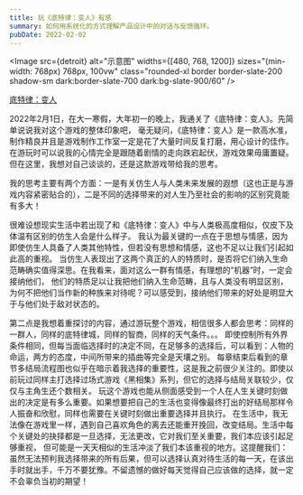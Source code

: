 ```yaml
---
title: 玩《底特律：变人》有感
summary: 如何用系统化的方式理解产品设计中的对话与反馈循环。
pubDate: 2022-02-02
---
```



<Image
  src={detroit}
  alt="示意图"
  widths={[480, 768, 1200]}
  sizes="(min-width: 768px) 768px, 100vw"
  class="rounded-xl border border-slate-200 shadow-sm dark:border-slate-700 dark:bg-slate-900/60"
/>
<a href="https://www.quanticdream.com/en/detroit-become-human/" target="_blank">
  <div class="caption">底特律：变人</div>
</a>


2022年2月1日，在大一寒假，大年初一的晚上，我通关了《底特律：变人》。先简单说说我对这个游戏的整体印象吧，
毫无疑问，《底特律：变人》是一款高水准，制作精良并且是游戏制作工作室一定是花了大量时间反复打磨，用心设计的佳作。
在游玩时可以说我的心情完全是跟随着剧情的走向跌宕起伏，游戏效果毋庸置疑。但在这里，我想对自己谈谈的，还是这款游戏带给我的思考。

我的思考主要有两个方面：一是有关仿生人与人类未来发展的遐想（这也正是与游戏内容紧密贴合的），二是不同的选择带来的对人生乃至社会的影响的区别究竟能有多大！

很难设想现实生活中若出现了和《底特律：变人》中与人类极高度相似，仅皮下及体温有区别的仿生人会是什么样子。
我认为最关键的一点在于思想与情感，因为即使仿生人具备了人类其他特性，但若没有思想和情感，这也不足以让我们引起如此高的重视。
当仿生人表现出了这两个真正的人的特质时，是否将它们纳入生命范畴确实值得深思。在我看来，面对这么一群有情感，有理想的“机器”时，一定会接纳他们，
他们的特质足以让我把他们纳入生命范畴，且与人类没有明显区别，为何不把他们当作新的种族来对待呢？可以感受到，接纳他们带来的好处是明显大于与他们处于敌对状态的。

第二点是我想着重探讨的内容，通过游玩整个游戏，相信很多人都会思考：同样的一群人，同样的底特律城，同样的智商，同样的天气条件。。。
即使控制所有外界条件相同，但每当面临选择时的决定不同，在足够多的选择后，可以看到：人物的命运，两方的态度，中间所带来的插曲等完全是天壤之别。
每章结束后看到的章节多结局流程图也似乎在暗示着我选择的重要性，这是我之前很少关注的。即使以前玩过同样主打选择过场式游戏《黑相集》系列，但它的选择与结局关联较少，仅仅与主角生还个数相关。
玩这个游戏也能从侧面感受到一个人在人生关键时刻做出的决定是有多么重要。如果想要把自己的生活也变得像最终打出的好结局那样令人振奋和欣慰，同样也需要在关键时刻做出重要选择并且执行。
在生活中，我无法像在游戏里一样，遇到自己喜欢角色的离去还能重开挽回，改变结局。生活中每个关键处的抉择都是一旦选择，无法更改，它对我们至关重要，我们本应该引起足够重视，
但可能是一天天相似的生活冲淡了我们本该重视的地方。这提醒我们：虽然无法预判我选择带来的所有后果，但可以选择认真对待生活的每一天，在该出手时就出手，千万不要犹豫。不留遗憾的做好每天觉得自己应该做的选择，就一定不会辜负当初的期望！